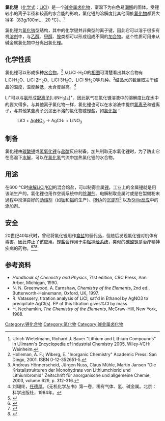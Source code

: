 {{Chembox
| Name = 氯化锂
| ImageFileL1 = Lithium chloride.jpg
| ImageSizeL1 = 130px
| ImageFileR1 = Lithium-chloride-3D-ionic.png
| ImageSizeR1 = 130px
| IUPACName = Lithium Chloride
| Section1 = {{Chembox Identifiers
| CASNo = 7447-41-8
| CASNo_Ref = {{cascite|correct|CAS}}
|  PubChem  =  4933294
|  RTECS  =  OJ5950000|  InChI1  =  1/ClH.Li/h1H;/q;+1/p-1
|  InChIKey1  =  KWGKDLIKAYFUFQ-REWHXWOFAB
|  ChEMBL_Ref  = {{ebicite|changed|EBI}}|  ChEMBL  =  69710
|  ChemSpiderID  =  22449
|  ChemSpiderID_Ref  = {{chemspidercite|correct|chemspider}}|  UNII  =  G4962QA067
|  UNII_Ref  = {{fdacite|correct|FDA}}|  EINECS  =  231-212-3
|  UNNumber  =  2056
|  MeSHName  =  Lithium+chloride
|  ChEBI_Ref  = {{ebicite|correct|EBI}}|  ChEBI  =  48607
|  StdInChI_Ref  = {{stdinchicite|changed|chemspider}}|  StdInChI  =  1S/ClH.Li/h1H;/q;+1/p-1
|  StdInChIKey_Ref  = {{stdinchicite|changed|chemspider}}|  StdInChIKey  =  KWGKDLIKAYFUFQ-UHFFFAOYSA-M
|  SMILES  =  [Li+].[Cl-]
|  InChI  =  1S/ClH.Li/h1H;/q;+1/p-1
|  InChIKey  =  KWGKDLIKAYFUFQ-UHFFFAOYSA-M
}}
| Section2 = {{Chembox Properties
| Formula = [[锂|Li]][[氯|Cl]] (无水)<br />LiCl·3[[水|H<sub>2</sub>O]] (三水)
| MolarMass = (无水)42.394 g/mol<br />(三水)96.440
| Appearance = 白色固体
| Density = 2.07 g/cm<sup>3</sup> (无水)
| Solubility = 820 g/L (20 °C)
| MeltingPt = 605 °C (878 K)
| BoilingPt = >1300 °C (>1570 K)}}
| Section3 = {{Chembox Structure
| MolShape = [[直线形分子构型|直线形]]
| Coordination = [[八面体形分子构型|八面体]]
| Dipole = 7.13 D (气)}}
| Section3 = {{Chembox Hazards
| NFPA-H = 1
| NFPA-R = 0
| NFPA-F = 0
| RPhrases = {{R22}}, {{R36}}, {{R37}}, {{R38}}
| SPhrases = {{S26}}, {{S36}}, {{S37}}, {{S39}} }}
| Section4 = {{Chembox Related
| OtherAnions = [[氟化锂|氟化锂]]、[[溴化锂|溴化锂]]<br />[[碘化锂|碘化锂]]
| OtherCations = [[氯化钠|氯化钠]]、[[氯化钾|氯化钾]]<br />[[氯化铷|氯化铷]]、[[氯化铯|氯化铯]]}} }}

'''氯化锂'''（[[化学式|化学式]]：[[锂|Li]][[氯|Cl]]）是一个[[碱金属|碱金属]][[卤化物|卤化物]]，室温下为白色易[[潮解|潮解]]的固体。受锂较小的离子半径和较高的水合能的影响，氯化锂的溶解度比其他同族[[氯化物|氯化物]]都要大得多（83g/100mL，20 °C）。<ref name=Ullmann>Ulrich Wietelmann, Richard J. Bauer "Lithium and Lithium Compounds" in Ullmann's Encyclopedia of Industrial Chemistry 2005, Wiley-VCH: Weinheim.</ref>

氯化锂为[[氯化钠|氯化钠]]型结构，其中的化学键并非典型的离子键，因此它可以溶于很多有机[[溶剂|溶剂]]中，与[[乙醇|乙醇]]、[[甲醇|甲醇]]、[[胺|胺]]类都可以形成组成不同的[[加合物|加合物]]。这个性质可用来从碱金属氯化物中分离出氯化锂。

== 化学性质 ==

氯化锂可以形成多种[[水合物|水合物]]，<ref>Holleman, A. F.; Wiberg, E. "Inorganic Chemistry" Academic Press: San Diego, 2001. ISBN 0-12-352651-5.</ref> 从LiCl-H<sub>2</sub>O的[[相图|相图]]可清楚看出其水合物有LiCl·H<sub>2</sub>O、LiCl·2H<sub>2</sub>O、LiCl·3H<sub>2</sub>O、LiCl·5H<sub>2</sub>O等几种。<ref>Andreas Hönnerscheid, Jürgen Nuss, Claus Mühle, Martin Jansen "Die Kristallstrukturen der Monohydrate von Lithiumchlorid und Lithiumbromid" Zeitschrift für anorganische und allgemeine Chemie, 2003, volume 629, p. 312-316.{{DOI| 10.1002/zaac.200390049}}</ref>[[结晶水|结晶水]]的数目取决于结晶的温度，温度越低，水合度越高。<ref>刘翊纶，[[任德厚|任德厚]]。《无机化学丛书》第一卷，稀有气体、氢、碱金属。北京：科学出版社，1984年。</ref>

Li<sup>+</sup>可以与[[氨|氨]]形成[[配离子|配离子]][Li(NH<sub>3</sub>)<sub>4</sub>]<sup>+</sup>，因此氨气在氯化锂溶液中的溶解度比在水中的要大得多。与其他离子氯化物一样，氯化锂也可以在水溶液中提供[[氯离子|氯离子]]和锂离子，与其他某些离子沉淀出不溶的氯化物或锂盐，如[[氯化银|氯化银]]：

: LiCl + [[硝酸银|AgNO<sub>3</sub>]]  →  AgCl↓ + LiNO<sub>3</sub>

== 制备 ==

氯化锂由[[碳酸锂|碳酸锂]]或[[氢氧化锂|氢氧化锂]]与[[盐酸|盐酸]]反应制备。加热制取无水氯化锂时，为了防止它在高温下[[水解|水解]]，可以在[[氯化氢|氯化氢]]气流中加热氯化锂的水合物。

== 用途 ==

在600 °C时[[电解|电解]]LiCl/[[氯化钾|KCl]]的混合熔盐，可以制得金属[[锂|锂]]。工业上的金属锂就是用该法生产的。氯化锂也用作空调系统中的[[除潮剂|除潮剂]]、电解制取金属时或是在製備粉末過程中扮演良好的[[助熔剂|助熔剂]]（如[[钛|钛]]和[[铝|铝]]的生产）、[[RNA|RNA]]的[[沉淀剂|沉淀剂]]<ref>{{cite journal
| author= Cathala, G., Savouret, J., Mendez, B., West, B.L., Karin, M., Martial, J.A., and Baxter, J.D.
| title = A Method for Isolation of Intact, Translationally Active Ribonucleic Acid
| journal = DNA
| year = 1983
| volume = 2
| issue = 4
| pages = 329–335
| pmid = 6198133 }}</ref> 以及[[Stille反应|Stille反应]]中的添加剂。

== 安全 ==

20世纪40年代时，曾经将氯化锂用作[[食盐|食盐]]的替代品，但随后发现氯化锂对机体有毒害，因此停止了该应用。锂盐会作用于[[中枢神经系统|中枢神经系统]]，类似的[[碳酸锂|碳酸锂]]是治疗精神疾病的药物。<ref>{{cite journal
| author= Talbott J. H.
| title = Use of lithium salts as a substitute for sodium chloride
| journal = Arch Med Interna.
| year = 1950
| volume = 85
| issue = 1
| pages = 1–10
| pmid = 15398859 }}</ref><ref>{{cite journal
| author= L. W. Hanlon, M. Romaine, F. J. Gilroy.
| title = Lithium Chloride as a Substitute for Sodium Chloride in the Diet
| journal = Journal of the American Medical Association
| year = 1949
| volume = 139
| issue = 11
| pages = 688–692
| doi = }}</ref><ref>{{cite web | publisher = [[TIME|TIME]] | title = Case of trie Substitute Salt | date = 28 Feb 1949 | url = http://www.time.com/time/magazine/article/0,9171,799873,00.html | accessdate = 2008-07-11 | archive-date = 2012-04-04 | archive-url = https://www.webcitation.org/66g42sWJ0?url=http://www.time.com/time/magazine/article/0,9171,799873,00.html | dead-url = no }}</ref>

== 参考资料 ==
{{reflist|}}
{{refbegin}}
* ''Handbook of Chemistry and Physics'', 71st edition, CRC Press, Ann Arbor, Michigan, 1990.
* N. N. Greenwood, A. Earnshaw, ''Chemistry of the Elements'', 2nd ed., Butterworth-Heinemann, Oxford, UK, 1997.
* R. Vatassery, titration analysis of LiCl, sat'd in Ethanol by AgNO3 to precipitate AgCl(s). EP of this titration gives%Cl by mass.
* H. Nechamkin, ''The Chemistry of the Elements'', McGraw-Hill, New York, 1968.

{{refend}}

{{锂化合物}}
{{氯化物}}
{{Authority control}}
[[Category:锂化合物|Category:锂化合物]]
[[Category:氯化物|Category:氯化物]]
[[Category:碱金属卤化物|Category:碱金属卤化物]]
